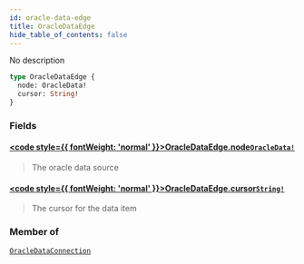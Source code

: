 ```yaml
---
id: oracle-data-edge
title: OracleDataEdge
hide_table_of_contents: false
---
```








No description

```graphql
type OracleDataEdge {
  node: OracleData!
  cursor: String!
}
```


### Fields

#### [<code style={{ fontWeight: 'normal' }}>OracleDataEdge.<b>node</b></code>](#)<Bullet />[`OracleData!`](/mainnet/api/graphql/objects/oracle-data) <Badge class="secondary" text="non-null"/> <Badge class="secondary" text="object"/>
> The oracle data source
> 

#### [<code style={{ fontWeight: 'normal' }}>OracleDataEdge.<b>cursor</b></code>](#)<Bullet />[`String!`](/mainnet/api/graphql/scalars/string) <Badge class="secondary" text="non-null"/> <Badge class="secondary" text="scalar"/>
> The cursor for the data item
> 



### Member of

[`OracleDataConnection`](/mainnet/api/graphql/objects/oracle-data-connection)  <Badge class="secondary" text="object"/>




